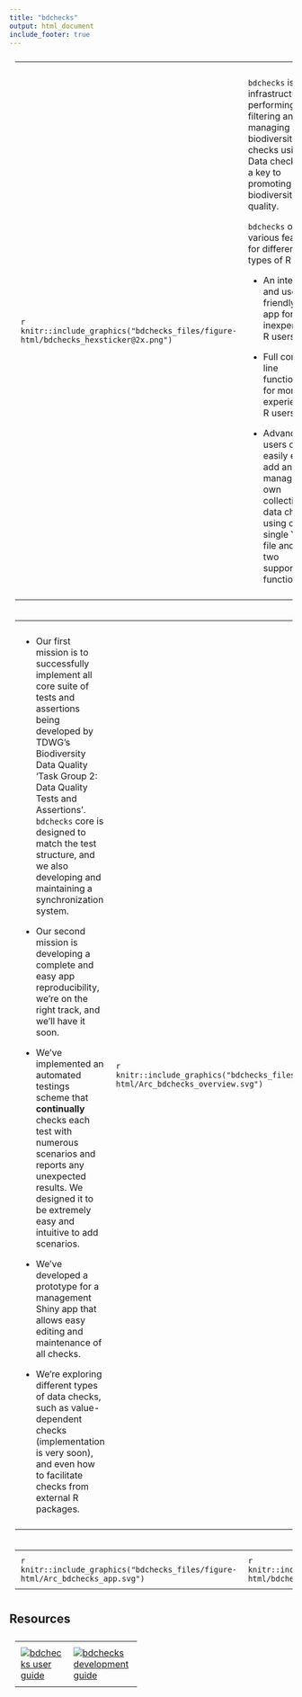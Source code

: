 ```yaml
---
title: "bdchecks"
output: html_document
include_footer: true
---
```


<style>
  table, th, td {
    text-align: left;
    padding: 10px;
    vertical-align: middle;
  }
</style>

<table style="width:100%">
  <col width="25%">
  <tr>
    <td>
    ```r
    knitr::include_graphics("bdchecks_files/figure-html/bdchecks_hexsticker@2x.png")
    ```
    </td>
    <td>
`bdchecks` is an infrastructure for performing, filtering and managing various biodiversity data checks using R. Data checks are a key to promoting biodiversity data quality.

`bdchecks` offers various features for different types of R users:

* An interactive and user-friendly Shiny app for inexperienced R users.

* Full command line functionality for more experienced R users.

* Advanced R users can easily edit, add and manage their own collection of data checks, using one single YAML file and only two supporting R functions.
    </td>
  </tr>
</table>

<table>
  <col width="50%">
  <tr>
   <td>

* Our first mission is to successfully implement all core suite of tests and assertions being developed by TDWG’s Biodiversity Data Quality 'Task Group 2: Data Quality Tests and Assertions'. `bdchecks` core is designed to match the test structure, and we also developing and maintaining a synchronization system.

* Our second mission is developing a complete and easy app reproducibility, we're on the right track, and we'll have it soon.

* We've implemented an automated testings scheme that **continually** checks each test with numerous scenarios and reports any unexpected results. We designed it to be extremely easy and intuitive to add scenarios.

* We've developed a prototype for a management Shiny app that allows easy editing and maintenance of all checks.

* We're exploring different types of data checks, such as value-dependent checks (implementation is very soon), and even how to facilitate checks from external R packages.
    </td>
    <td>
    ```r
    knitr::include_graphics("bdchecks_files/figure-html/Arc_bdchecks_overview.svg")
    ```
    </td>
  </tr>
</table>




<table>
  <col width="50%">
  <tr>
      <td>
    ```r
    knitr::include_graphics("bdchecks_files/figure-html/Arc_bdchecks_app.svg")
    ```
    </td>
    <td>
    ```r
    knitr::include_graphics("bdchecks_files/figure-html/bdchecks_shiny.gif")
    ```
    </td>
  </tr>
</table>


## Resources

<table style="width:45%">
    <tr>
    <td>
      [![](bdchecks_files/figure-html/bdchecks_user_guide.svg "bdchecks user guide")](https://bd-r.github.io/bdverse-user-guide/bdchecks.html)
    </td>
    <td>
      [![](bdchecks_files/figure-html/bdchecks_dev_guide.svg "bdchecks development guide")](https://bd-r.github.io/bdverse-dev-guide/architecture.html#bdchecks)
    </td>
    <td>
      [![](bdchecks_files/figure-html/bdchecks_code.svg "bdchecks GitHub repo")](https://github.com/bd-R/bdchecks)
    </td>
  </tr>
</table>
